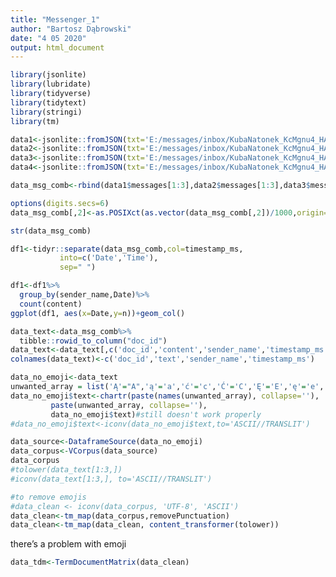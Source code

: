 ---
title: "Messenger_1"
author: "Bartosz Dąbrowski"
date: "4 05 2020"
output: html_document
---

```{r}
library(jsonlite)
library(lubridate)
library(tidyverse)
library(tidytext)
library(stringi)
library(tm)
```


```{r}
data1<-jsonlite::fromJSON(txt='E:/messages/inbox/KubaNatonek_KcMgnu4_HA/data1.txt')
data2<-jsonlite::fromJSON(txt='E:/messages/inbox/KubaNatonek_KcMgnu4_HA/data2.txt')
data3<-jsonlite::fromJSON(txt='E:/messages/inbox/KubaNatonek_KcMgnu4_HA/data3.txt')
data4<-jsonlite::fromJSON(txt='E:/messages/inbox/KubaNatonek_KcMgnu4_HA/data4.txt')
```



```{r}

data_msg_comb<-rbind(data1$messages[1:3],data2$messages[1:3],data3$messages[1:3],data4$messages[1:3])

options(digits.secs=6)
data_msg_comb[,2]<-as.POSIXct(as.vector(data_msg_comb[,2])/1000,origin=lubridate::origin)

str(data_msg_comb)
```

```{r}
df1<-tidyr::separate(data_msg_comb,col=timestamp_ms,
           into=c('Date','Time'),
           sep=" ")
```


```{r}
df1<-df1%>%
  group_by(sender_name,Date)%>%
  count(content)
ggplot(df1, aes(x=Date,y=n))+geom_col()


```


```{r}
data_text<-data_msg_comb%>%
  tibble::rowid_to_column("doc_id")
data_text<-data_text[,c('doc_id','content','sender_name','timestamp_ms')]
colnames(data_text)<-c('doc_id','text','sender_name','timestamp_ms')
```

```{r}
data_no_emoji<-data_text
unwanted_array = list('Ą'="A",'ą'='a','ć'='c','Ć'='C','Ę'='E','ę'='e','Ł'='L','ł'='l','Ń'="N",'ń'='n','ó'='o','Ó'='O','Ś'='S','ś'='s','Ż'='Z','ż'='z','ź'='z','Ź'='Z')
data_no_emoji$text<-chartr(paste(names(unwanted_array), collapse=''),
         paste(unwanted_array, collapse=''),
         data_no_emoji$text)#still doesn't work properly
#data_no_emoji$text<-iconv(data_no_emoji$text,to='ASCII//TRANSLIT')
```

```{r}
data_source<-DataframeSource(data_no_emoji)
data_corpus<-VCorpus(data_source)
data_corpus
#tolower(data_text[1:3,])
#iconv(data_text[1:3,], to='ASCII//TRANSLIT')
```



```{r}
#to remove emojis
#data_clean <- iconv(data_corpus, 'UTF-8', 'ASCII')
data_clean<-tm_map(data_corpus,removePunctuation)
data_clean<-tm_map(data_clean, content_transformer(tolower))
```
there's a problem with emoji
```{r}
data_tdm<-TermDocumentMatrix(data_clean)
```